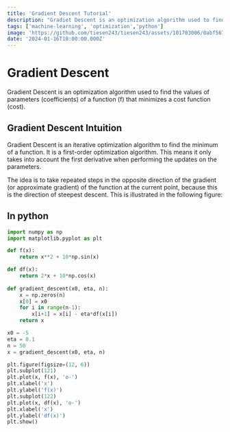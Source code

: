 ```yaml
---
title: 'Gradient Descent Tutorial'
description: "Gradiet Descent is an optimization algorithm used to find the values of parameters (coefficients) of a function (f) that minimizes a cost function (cost)."
tags: ['machine-learning', 'optimization','python']
image: 'https://github.com/tiesen243/tiesen243/assets/101703006/0abf567c-2d5f-4947-95ba-465b26ef7bb1'
date: '2024-01-16T18:00:00.000Z'
---
```


# Gradient Descent

Gradient Descent is an optimization algorithm used to find the values of parameters (coefficients) of a function (f) that minimizes a cost function (cost).

## Gradient Descent Intuition

Gradient Descent is an iterative optimization algorithm to find the minimum of a function. It is a first-order optimization algorithm. This means it only takes into account the first derivative when performing the updates on the parameters.

The idea is to take repeated steps in the opposite direction of the gradient (or approximate gradient) of the function at the current point, because this is the direction of steepest descent. This is illustrated in the following figure:

## In python

```python
import numpy as np
import matplotlib.pyplot as plt

def f(x):
    return x**2 + 10*np.sin(x)

def df(x):
    return 2*x + 10*np.cos(x)
    
def gradient_descent(x0, eta, n):
    x = np.zeros(n)
    x[0] = x0
    for i in range(n-1):
        x[i+1] = x[i] - eta*df(x[i])
    return x

x0 = -5
eta = 0.1
n = 50
x = gradient_descent(x0, eta, n)

plt.figure(figsize=(12, 6))
plt.subplot(121)
plt.plot(x, f(x), 'o-')
plt.xlabel('x')
plt.ylabel('f(x)')
plt.subplot(122)
plt.plot(x, df(x), 'o-')
plt.xlabel('x')
plt.ylabel('df(x)')
plt.show()
```

